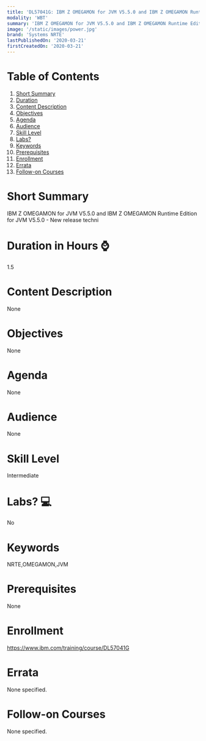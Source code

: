```yaml
---
title: 'DL57041G: IBM Z OMEGAMON for JVM V5.5.0 and IBM Z OMEGAMON Runtime Edition for JVM V5.5.0 - New release technical enablement'
modality: 'WBT'
summary: 'IBM Z OMEGAMON for JVM V5.5.0 and IBM Z OMEGAMON Runtime Edition for JVM V5.5.0 - New release techni'
image: '/static/images/power.jpg'
brand: 'Systems NRTE'
lastPublishedOn: '2020-03-21'
firstCreatedOn: '2020-03-21'
---
```

# Table of Contents
1.  [Short Summary](#short-summary)
2.  [Duration](#duration-in-hours-)
3.  [Content Description](#content-description)
4.  [Objectives](#objectives)
5.  [Agenda](#agenda)
6.  [Audience](#audience)
7.  [Skill Level](#skill-level)
8.  [Labs?](#labs-)
9.  [Keywords](#keywords)
10. [Prerequisites](#prerequisites)
11. [Enrollment](#enrollment)
12. [Errata](#errata)
13. [Follow-on Courses](#follow-on-courses)

# Short Summary
IBM Z OMEGAMON for JVM V5.5.0 and IBM Z OMEGAMON Runtime Edition for JVM V5.5.0 - New release techni

# Duration in Hours ⌚
1.5

# Content Description
None

# Objectives
None

# Agenda
None

# Audience
None

# Skill Level
Intermediate

# Labs? 💻
No

# Keywords
NRTE,OMEGAMON,JVM

# Prerequisites
None

# Enrollment
https://www.ibm.com/training/course/DL57041G

# Errata
None specified.

# Follow-on Courses
None specified.

